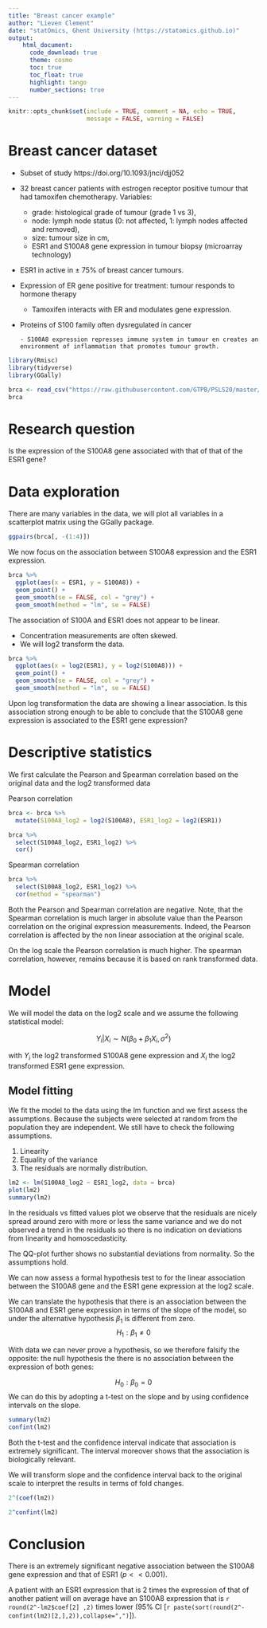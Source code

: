```yaml
---
title: "Breast cancer example"
author: "Lieven Clement"
date: "statOmics, Ghent University (https://statomics.github.io)"
output:
    html_document:
      code_download: true
      theme: cosmo
      toc: true
      toc_float: true
      highlight: tango
      number_sections: true
---
```


```r
knitr::opts_chunk$set(include = TRUE, comment = NA, echo = TRUE,
                      message = FALSE, warning = FALSE)
```


# Breast cancer dataset
- Subset of study https://doi.org/10.1093/jnci/djj052

- 32 breast cancer patients with estrogen receptor positive tumour that had tamoxifen chemotherapy. Variables:

    - grade: histological grade of tumour (grade 1 vs 3),
    - node: lymph node status  (0: not affected, 1: lymph nodes affected and removed),
    - size: tumour size in cm,
    - ESR1 and S100A8 gene expression in tumour biopsy (microarray technology)


- ESR1 in active in $\pm$ 75% of breast cancer tumours.

- Expression of ER gene positive for treatment: tumour responds to hormone therapy
    - Tamoxifen interacts with ER and modulates gene expression.

- Proteins of S100 family often dysregulated in cancer

      - S100A8 expression represses immune system in tumour en creates an environment of inflammation that promotes tumour growth.


```r
library(Rmisc)
library(tidyverse)
library(GGally)
```

```r
brca <- read_csv("https://raw.githubusercontent.com/GTPB/PSLS20/master/data/breastcancer.csv")
brca
```


# Research question

Is the expression of the S100A8 gene associated with that of that of the ESR1 gene?

# Data exploration

There are many variables in the data, we will plot all variables in a scatterplot matrix using the GGally package.

```r
ggpairs(brca[, -(1:4)])
```

We now focus on the association between S100A8 expression and the ESR1 expression.

```r
brca %>%
  ggplot(aes(x = ESR1, y = S100A8)) +
  geom_point() +
  geom_smooth(se = FALSE, col = "grey") +
  geom_smooth(method = "lm", se = FALSE)
```

The association of S100A and ESR1 does not appear to be linear.

- Concentration measurements are often skewed.
- We will log2 transform the data.

```r
brca %>%
  ggplot(aes(x = log2(ESR1), y = log2(S100A8))) +
  geom_point() +
  geom_smooth(se = FALSE, col = "grey") +
  geom_smooth(method = "lm", se = FALSE)
```

Upon log transformation the data are showing a linear association. Is this association strong enough to be able to conclude that the S100A8 gene expression is associated to the ESR1 gene expression?

# Descriptive statistics

We first calculate the Pearson and Spearman correlation based on the original data and the log2 transformed data

Pearson  correlation
```r
brca <- brca %>%
  mutate(S100A8_log2 = log2(S100A8), ESR1_log2 = log2(ESR1))

brca %>%
  select(S100A8_log2, ESR1_log2) %>%
  cor()
```

Spearman correlation
```r
brca %>%
  select(S100A8_log2, ESR1_log2) %>%
  cor(method = "spearman")
```

Both the Pearson and Spearman correlation are negative. Note, that the Spearman correlation is much larger in absolute value than the Pearson correlation on the original expression measurements. Indeed, the Pearson correlation is affected by the non linear association at the original scale.

On the log scale the Pearson correlation is much higher.
The spearman correlation, however, remains because it is based on rank transformed data.

# Model

We will model the data on the log2 scale and we assume the following statistical model:

$$Y_i\vert X_i\sim N(\beta_0+\beta_1X_i,\sigma^2)$$

with $Y_i$ the log2 transformed S100A8 gene expression and $X_i$ the log2 transformed ESR1 gene expression.

## Model fitting

We fit the model to the data using the lm function and we first assess the assumptions. Because the subjects were selected at random from the population they are independent. We still have to check the following assumptions.

1. Linearity
2. Equality of the variance
3. The residuals are normally distribution.

```r
lm2 <- lm(S100A8_log2 ~ ESR1_log2, data = brca)
plot(lm2)
summary(lm2)
```

In the residuals vs fitted values plot we observe that the residuals are nicely spread around zero with more or less the same variance and we do not observed a trend in the residuals so there is no indication on deviations from linearity and homoscedasticity.

The QQ-plot further shows no substantial deviations from normality. So the assumptions hold.

We can now assess a formal hypothesis test to for the linear association between the S100A8 gene and the ESR1 gene expression at the log2 scale.

We can translate the hypothesis that there is an association between the S100A8 and ESR1 gene expression in terms of the slope of the model, so under the alternative hypothesis $\beta_1$ is different from zero.
$$H_1: \beta_1 \neq 0$$

With data we can never prove a hypothesis, so we therefore falsify the opposite: the null hypothesis the there is no association between the expression of both genes:

$$H_0: \beta_0 = 0$$
We can do this by adopting a t-test on the slope and by using confidence intervals on the slope.

```r
summary(lm2)
confint(lm2)
```

Both the t-test and the confidence interval indicate that association is extremely significant.
The interval moreover shows that the association is biologically relevant.

We will transform slope and the confidence interval back to the original scale to interpret the results in terms of fold changes.

```r
2^(coef(lm2))
```

```r
2^confint(lm2)
```


# Conclusion

There is an extremely significant negative association between the S100A8 gene expression and that of ESR1 ($p<<0.001$).

A patient with an ESR1 expression that is 2 times the expression of that of another patient will on average have an  S100A8 expression that is `r round(2^-lm2$coef[2]
,2)` times lower (95\% CI [`r paste(sort(round(2^-confint(lm2)[2,],2)),collapse=",")`]).
